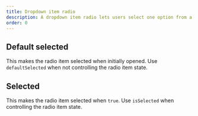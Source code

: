 ```yaml
---
title: Dropdown item radio
description: A dropdown item radio lets users select one option from a list of options.
order: 0
---
```



## Default selected

This makes the radio item selected when initially opened. Use `defaultSelected` when not controlling
the radio item state.

<Example Component={DropdownItemRadioDefaultSelected} packageName="@atlaskit/dropdown-menu" />

## Selected

This makes the radio item selected when `true`. Use `isSelected` when controlling the radio item
state.

<Example Component={DropdownItemRadioSelected} packageName="@atlaskit/dropdown-menu" />
